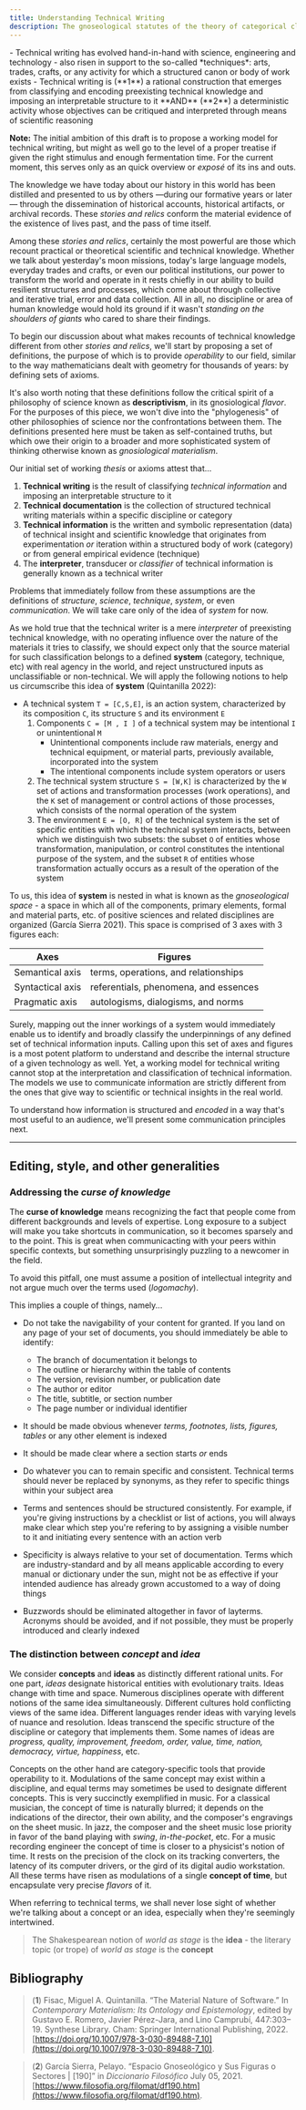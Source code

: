 ```yaml
---
title: Understanding Technical Writing
description: The gnoseological statutes of the theory of categorical closure as the playground for technical writing - An initial exploration
---
```


<Note title="Takeaways" type="warning">
- Technical writing has evolved hand-in-hand with science, engineering and technology - also risen in support to the so-called *techniques*: arts, trades, crafts, or any activity for which a structured canon or body of work exists
- Technical writing is (**1**) a rational construction that emerges from classifying and encoding preexisting technical knowledge and imposing an interpretable structure to it **AND** (**2**) a deterministic activity whose objectives can be critiqued and interpreted through means of scientific reasoning
</Note>

**Note:** The initial ambition of this draft is to propose a working model for technical writing, but might as well go to the level of a proper treatise if given the right stimulus and enough fermentation time. For the current moment, this serves only as an quick overview or *exposé* of its ins and outs.

The knowledge we have today about our history in this world has been distilled and presented to us by others —during our formative years or later— through the dissemination of historical accounts, historical artifacts, or archival records. These *stories and relics* conform the material evidence of the existence of lives past, and the pass of time itself.

Among these *stories and relics*, certainly the most powerful are those which recount practical or theoretical scientific and technical knowledge. Whether we talk about yesterday's moon missions, today's large language models, everyday trades and crafts, or even our political institutions, our power to transform the world and operate in it rests chiefly in our ability to build resilient structures and processes, which come about through collective and iterative trial, error and data collection. All in all, no discipline or area of human knowledge would hold its ground if it wasn't *standing on the shoulders of giants* who cared to share their findings.

To begin our discussion about what makes recounts of technical knowledge different from other *stories and relics*, we'll start by proposing a set of definitions, the purpose of which is to provide *operability* to our field, similar to the way mathematicians dealt with geometry for thousands of years: by defining sets of axioms.

It's also worth noting that these definitions follow the critical spirit of a philosophy of science known as **descriptivism**, in its gnosiological *flavor*. For the purposes of this piece, we won't dive into the "phylogenesis" of other philosophies of science nor the confrontations between them. The definitions presented here must be taken as self-contained truths, but which owe their origin to a broader and more sophisticated system of thinking otherwise known as *gnosiological materialism*.

Our initial set of working *thesis* or axioms attest that...
1. **Technical writing** is the result of classifying *technical information* and imposing an interpretable structure to it
2. **Technical documentation** is the collection of structured technical writing materials within a specific discipline or category
3. **Technical information** is the written and symbolic representation (data) of technical insight and scientific knowledge that originates from experimentation *or* iteration within a structured body of work (category) or from general empirical evidence (technique)
4. The **interpreter**, transducer or *classifier* of technical information is generally known as a technical writer

Problems that immediately follow from these assumptions are the definitions of *structure*, *science*, *technique*, *system*, or even *communication*. We will take care only of the idea of *system* for now.

As we hold true that the technical writer is a mere *interpreter* of preexisting technical knowledge, with no operating influence over the nature of the materials it tries to classify, we should expect only that the source material for such classification belongs to a defined **system** (category, technique, etc) with real agency in the world, and reject unstructured inputs as unclassifiable or non-technical. We will apply the following notions to help us circumscribe this idea of **system** (Quintanilla 2022):
- A technical system `T = [C,S,E]`, is an action system, characterized by its composition `C`, its structure `S` and its environment `E`
	1. Components `C = [M , I ]` of a technical system may be intentional `I` or unintentional `M`
		- Unintentional components include raw materials, energy and technical equipment, or material parts, previously available, incorporated into the system
		- The intentional components include system operators or users
	2. The technical system structure `S = [W,K]` is characterized by the `W` set of actions and transformation processes (work operations), and the `K` set of management or control actions of those processes, which consists of the normal operation of the system
	3. The environment `E = [O, R]` of the technical system is the set of specific entities with which the technical system interacts, between which we distinguish two subsets: the subset `O` of entities whose transformation, manipulation, or control constitutes the intentional purpose of the system, and the subset `R` of entities whose transformation actually occurs as a result of the operation of the system



To us, this idea of **system** is nested in what is known as the *gnoseological space* - a space in which all of the components, primary elements, formal and material parts, etc. of positive sciences and related disciplines are organized (García Sierra 2021). This space is comprised of 3 axes with 3 figures each:

| Axes             | Figures                               |
| ---------------- | ------------------------------------- |
| Semantical axis  | terms, operations, and relationships  |
| Syntactical axis | referentials, phenomena, and essences |
| Pragmatic axis   | autologisms, dialogisms, and norms    |

Surely, mapping out the inner workings of a system would immediately enable us to identify and broadly classify the underpinnings of any defined set of technical information inputs. Calling upon this set of axes and figures is a most potent platform to understand and describe the internal structure of a given technology as well. Yet, a working model for technical writing cannot stop at the interpretation and classification of technical information. The models we use to communicate information are strictly different from the ones that give way to scientific or technical insights in the real world.

To understand how information is structured and *encoded* in a way that's most useful to an audience, we'll present some communication principles next.

---

## Editing, style, and other generalities

### Addressing the *curse of knowledge*
The **curse of knowledge** means recognizing the fact that people come from different backgrounds and levels of expertise. Long exposure to a subject will make you take shortcuts in communication, so it becomes sparsely and to the point. This is great when communicacting with your peers within specific contexts, but something unsurprisingly puzzling to a newcomer in the field.

To avoid this pitfall, one must assume a position of intellectual integrity and not argue much over the terms used (*logomachy*).

This implies a couple of things, namely...
- Do not take the navigability of your content for granted. If you land on any page of your set of documents, you should immediately be able to identify:
	- The branch of documentation it belongs to
	- The outline or hierarchy within the table of contents
	- The version, revision number, or publication date
	- The author or editor
	- The title, subtitle, or section number
	- The page number or individual identifier

- It should be made obvious whenever *terms, footnotes, lists, figures, tables* or any other element is indexed
- It should be made clear where a section starts *or* ends
- Do whatever you can to remain specific and consistent. Technical terms should never be replaced by synonyms, as they refer to specific things within your subject area
- Terms and sentences should be structured consistently. For example, if you're giving instructions by a checklist or list of actions, you will always make clear which step you're refering to by assigning a visible number to it and initiating every sentence with an action verb
- Specificity is always relative to your set of documentation. Terms which are industry-standard and by all means applicable according to every manual or dictionary under the sun, might not be as effective if your intended audience has already grown accustomed to a way of doing things
- Buzzwords should be eliminated altogether in favor of layterms. Acronyms should be avoided, and if not possible, they must be properly introduced and clearly indexed

### The distinction between *concept* and *idea*

We consider **concepts** and **ideas** as distinctly different rational units. For one part, *ideas* designate historical entities with evolutionary traits. Ideas change with time and space. Numerous disciplines operate with different notions of the same idea simultaneously. Different cultures hold conflicting views of the same idea. Different languages render ideas with varying levels of nuance and resolution. Ideas transcend the specific structure of the discipline or category that implements them. Some names of ideas are *progress, quality, improvement, freedom, order, value, time, nation, democracy, virtue, happiness*, etc.

Concepts on the other hand are category-specific tools that provide operability to it. Modulations of the same concept may exist within a discipline, and equal terms may sometimes be used to designate different concepts. This is very succinctly exemplified in music. For a classical musician, the concept of time is naturally blurred; it depends on the indications of the director, their own ability, and the composer's engravings on the sheet music. In jazz, the composer and the sheet music lose priority in favor of the band playing with *swing*, *in-the-pocket*, etc. For a music recording engineer the concept of time is closer to a physicist's notion of time. It rests on the precision of the clock on its tracking converters, the latency of its computer drivers, or the gird of its digital audio workstation. All these terms have risen as modulations of a single **concept of time**, but encapsulate very precise *flavors* of it.

When referring to technical terms, we shall never lose sight of whether we're talking about a concept or an idea, especially when they're seemingly intertwined.

> The Shakespearean notion of *world as stage* is the **idea** - the literary topic (or trope) of *world as stage* is the **concept**


## Bibliography

> (**1**) Fisac, Miguel A. Quintanilla. “The Material Nature of Software.” In _Contemporary Materialism: Its Ontology and Epistemology_, edited by Gustavo E. Romero, Javier Pérez-Jara, and Lino Camprubí, 447:303–19. Synthese Library. Cham: Springer International Publishing, 2022. [https://doi.org/10.1007/978-3-030-89488-7_10](https://doi.org/10.1007/978-3-030-89488-7_10).

> (**2**) García Sierra, Pelayo. “Espacio Gnoseológico y Sus Figuras o Sectores | [190]” in *Diccionario Filosófico* July 05, 2021. [https://www.filosofia.org/filomat/df190.htm](https://www.filosofia.org/filomat/df190.htm).
